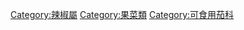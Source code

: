 {{Cat main|辣椒}}
{{Commons cat|Capsicum}}
[[Category:辣椒屬|Category:辣椒屬]]
[[Category:果菜類|Category:果菜類]]
[[Category:可食用茄科|Category:可食用茄科]]